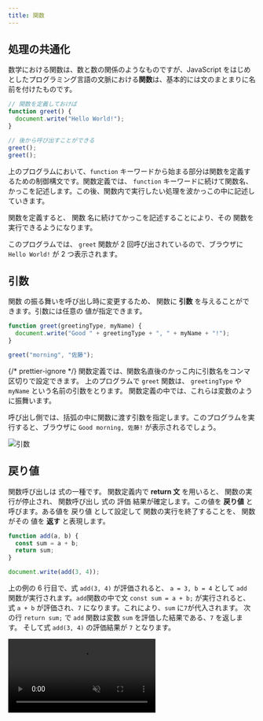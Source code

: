 ```yaml
---
title: 関数
---
```



## 処理の共通化

数学における関数は、数と数の関係のようなものですが、<Term type="javascript">JavaScript</Term> をはじめとしたプログラミング言語の文脈における<Term type="javascriptFunction">**関数**</Term>は、基本的には<Term type="javascriptStatement">文</Term>のまとまりに名前を付けたものです。

```javascript
// 関数を定義しておけば
function greet() {
  document.write("Hello World!");
}

// 後から呼び出すことができる
greet();
greet();
```

上のプログラムにおいて、`function` キーワードから始まる部分は<Term type="javascriptFunction">関数</Term>を定義するための<Term type="javascriptControlFlow">制御構文</Term>です。<Term type="javascriptFunction">関数</Term>定義では、 `function` キーワードに続けて<Term type="javascriptFunction">関数</Term>名、かっこを記述します。この後、<Term type="javascriptFunction">関数</Term>内で実行したい処理を波かっこの中に記述していきます。

<Term type="javascriptFunction">関数</Term>を定義すると、
<Term type="javascriptFunction">関数</Term>
名に続けてかっこを記述することにより、その
<Term type="javascriptFunction">関数</Term>を実行できるようになります。

このプログラムでは、 `greet` <Term type="javascriptFunction">関数</Term>が 2 回呼び出されているので、ブラウザに `Hello World!` が 2 つ表示されます。

## <Term type="javascriptParameter">**引数**</Term>

<Term type="javascriptFunction">関数</Term>
の振る舞いを呼び出し時に変更するため、
<Term type="javascriptFunction">関数</Term>に
<Term type="javascriptParameter">**引数**</Term>
を与えることができます。<Term type="javascriptParameter">引数</Term>には任意の
<Term type="javascriptValue">値</Term>が指定できます。

```javascript
function greet(greetingType, myName) {
  document.write("Good " + greetingType + ", " + myName + "!");
}

greet("morning", "佐藤");
```

{/* prettier-ignore */}
<Term type="javascriptFunction">関数</Term>定義では、<Term type="javascriptFunction">関数</Term>名直後のかっこ内に<Term type="javascriptParameter">引数</Term>名をコンマ区切りで設定できます。
上のプログラムで `greet` <Term type="javascriptFunction">関数</Term>は、 `greetingType` や `myName` という名前の<Term type="javascriptParameter">引数</Term>をとります。
<Term type="javascriptFunction">関数</Term>定義の中では、これらは<Term type="javascriptVariable">変数</Term>のように振舞います。

呼び出し側では、括弧の中に<Term type="javascriptFunction">関数</Term>に<Term type="javascriptPass">渡す</Term><Term type="javascriptParameter">引数</Term>を指定します。このプログラムを実行すると、ブラウザに `Good morning, 佐藤!` が表示されるでしょう。

![引数](arguments.png)

## <Term type="javascriptReturnValue">戻り値</Term>

<Term type="javascriptFunction">関数</Term>呼び出しは
<Term type="javascriptExpression">式</Term>の一種です。
<Term type="javascriptFunction">関数</Term>定義内で **return 文** を用いると、
<Term type="javascriptFunction">関数</Term>の実行が停止され、
<Term type="javascriptFunction">関数</Term>呼び出し
<Term type="javascriptExpression">式</Term>の<Term type="javascriptEvaluation">
  評価
</Term>結果が確定します。この値を
<Term type="javascriptReturnValue">**戻り値**</Term>
と呼びます。ある<Term type="javascriptValue">値</Term>を<Term type="javascriptReturnValue">
  戻り値
</Term>として設定して
<Term type="javascriptFunction">関数</Term>の実行を終了することを、
<Term type="javascriptFunction">関数</Term>がその
<Term type="javascriptValue">値</Term>を
<Term type="javascriptReturn">**返す**</Term>
と表現します。

```javascript
function add(a, b) {
  const sum = a + b;
  return sum;
}

document.write(add(3, 4));
```

上の例の 6 行目で、<Term type="javascriptExpression">式</Term> `add(3, 4)` が<Term type="javascriptEvaluation">評価</Term>されると、 `a = 3, b = 4` として `add` <Term type="javascriptFunction">関数</Term>が実行されます。`add`<Term type="javascript">関数</Term>の中で<Term type="javascriptStatement">文</Term> `const sum = a + b;` が実行されると、<Term type="javascriptExpression">式</Term> `a + b` が<Term type="javascriptEvaluation">評価</Term>され、`7` になります。これにより、`sum` に`7`が代入されます。
次の行 `return sum;` で `add` <Term type="javascriptFunction">関数</Term>は<Term type="javascriptVariable">変数</Term> `sum` を<Term type="javascriptEvaluation">評価</Term>した結果である、`7` を<Term type="javascriptReturn">返します。</Term>
そして<Term type="javascriptExpression">式</Term> `add(3, 4)` の<Term type="javascriptEvaluation">評価</Term>結果が `7` となります。

<video src={returnValueVideo} controls autoPlay muted loop />

:::tip
**return 文** が実行された時点で<Term type="javascriptFunction">関数</Term>の処理が終了するため、次のように書くことで [if ~ else 文](../if-statement/#if--else) や [&& (AND) 演算子](../boolean/#論理演算子)の繰り返しを避けつつ、複数の条件のついた処理を実行することができます。

```javascript
let age = 21;
let hasDriverLicense = true;
let isDrunk = true;
function tryToDrive() {
  // if 文で実行する式が一行だけの場合、{} を省略できます。
  if (age < 18) return;
  if (!hasDriverLicense) return;
  if (isDrunk) return;
  document.write("車を運転できます。");
}
```

:::

### 確認課題

引数を 2 つとり、その積を<Term type="javascriptReturnValue">戻り値</Term>として<Term type="javascriptReturn">返す</Term><Term type="javascriptFunction">関数</Term> `multiply` を定義してください。

<Answer title="2つの積">

```javascript
function multiply(a, b) {
  const result = a * b;
  return result;
}

document.write(multiply(3, 4));
```

<ViewSource url={import.meta.url} path="_samples/multiply" />

</Answer>

## <Term type="javascriptVariable">変数</Term>の<Term type="javascriptScope">スコープ</Term>

<Term type="javascriptFunction">関数</Term>内で
<Term type="javascriptDeclaration">宣言</Term>された
<Term type="javascriptVariable">変数</Term>は、
<Term type="javascriptFunction">関数</Term>内でのみ有効です。
<Term type="javascriptVariable">変数</Term>が有効な範囲のことを、その
<Term type="javascriptVariable">変数</Term>の<Term type="javascriptScope">
  **スコープ**
</Term>と呼んでいます。

<Term type="javascriptFunction">関数</Term>外で
<Term type="javascriptDeclaration">宣言</Term>された
<Term type="javascriptVariable">変数</Term>は
<Term type="javascriptFunction">関数</Term>内でも利用できます。

```javascript
let guestCount = 0;

function greet() {
  guestCount += 1;
  document.write("あなたは" + guestCount + "人目のお客様です。");
}

greet();
greet();
```

この例における、`greet` <Term type="javascriptFunction">関数</Term>は、呼び出されるたびに `guestCount` に 1 を加えています。

:::caution <Term type="javascriptVariable">変数</Term>の<Term type="javascriptScope">**スコープ**</Term>

<Term type="javascriptScope">スコープ</Term>が終わった
<Term type="javascriptVariable">変数</Term>は、その時点で破棄されます。

```javascript
let outer = 0;

function increment() {
  let inner = 0;
  outer += 1;
  inner += 1;
  document.write(outer); // 1ずつ増える
  document.write(inner); // 常に1
}

increment();
increment();
```

:::

## 処理の分割

<Term type="javascriptFunction">関数</Term>
は、複数回使用する処理を簡便に記述するためだけでなく、複雑で長い処理の一部を切り出すことにも用いることができます。

長い処理をパーツに分割すると、次のようなメリットがあります。

- 考えるべきことが少なくなるので、読みやすい
- パーツごとにテストができるので、デバッグがしやすい
- パーツの使いまわしができる

次の例は、`totalTicketCount` 枚のうち `hitTicketCount` 枚の当たりがあるくじから `drawnTicketCount` 枚を引いたときに、当たりが少なくとも 1 枚出る確率 `winningProbability` を、`■■■□□□□□□□` のようなグラフ形式で表示するプログラムです。

```javascript
const totalTicketCount = 10;
const hitTicketCount = 5;
const drawnTicketCount = 3;

let losingProbability = 1;
for (let i = 0; i < drawnTicketCount; i += 1) {
  losingProbability *=
    (totalTicketCount - hitTicketCount - i) / (totalTicketCount - i);
}
const winningProbability = 1 - losingProbability;

for (let p = 0; p < 1; p += 0.1) {
  if (p < winningProbability) {
    document.write("■");
  } else {
    document.write("□");
  }
}
```

このプログラムを、<Term type="javascriptFunction">関数</Term>を用いて確率を計算する部分とグラフとして表示する部分に分割すると、次のようになります。先頭の 9 行を読むだけでプログラム全体の処理の流れが追えるようになりました。

```javascript
const totalTicketCount = 10;
const hitTicketCount = 5;
const drawnTicketCount = 3;
const winningProbability = calculateWinningProbability(
  totalTicketCount,
  hitTicketCount,
  drawnTicketCount,
);
showProbabilityAsGraph(winningProbability);

function calculateWinningProbability(
  totalTicketCount,
  hitTicketCount,
  drawnTicketCount,
) {
  let losingProbability = 1;
  for (let i = 0; i < drawnTicketCount; i += 1) {
    losingProbability *=
      (totalTicketCount - hitTicketCount - i) / (totalTicketCount - i);
  }
  return 1 - losingProbability;
}

function showProbabilityAsGraph(probability) {
  for (let p = 0; p < 1; p += 0.1) {
    if (p < probability) {
      document.write("■");
    } else {
      document.write("□");
    }
  }
}
```

このように、大きなプログラムを意味的に独立した小さなまとまりに分割する操作を、**<Term type="javascriptModularization">モジュール化</Term>**と呼ぶ場合があります。

---

## 基礎課題

### 最大値

<Term type="javascriptParameter">引数</Term>を 2 つとり、そのうち大きい数を
<Term type="javascriptReturn">返す</Term>
<Term type="javascriptFunction">関数</Term> `max` を定義してください。

:::tip

<Term type="javascriptIfStatement">if 文</Term>を使って、`a` が大きい場合と `b`
が大きい場合で処理を書き分けます。

:::

<Answer title="大きい数">

```javascript
function max(a, b) {
  if (a > b) {
    return a;
  } else {
    return b;
  }
}
```

<ViewSource url={import.meta.url} path="_samples/max" />

:::note

`a > b` が `true` の場合、if 文内部の `return` で関数実行が中断されるため、`else` キーワードは必ずしも必要ではありません。そのため、次のように書くこともできます。

```javascript
function max(a, b) {
  if (a > b) {
    return a;
  }
  return b;
}
```

<ViewSource url={import.meta.url} path="_samples/max-no-else" />

:::

</Answer>

## 中級課題

### 携帯電話料金

携帯電話料金を計算する<Term type="javascriptFunction">関数</Term>を作ってみましょう。

```javascript
function calculateCost(monthlyDataUsage) {
  // ここに処理を書く
}

document.write(calculateCost(3.5));
```

`calculateCost` は、<Term type="javascriptParameter">引数</Term>に月間転送量 `monthlyDataUsage` を取り、その月の携帯電話料金を<Term type="javascriptReturnValue">戻り値</Term>として<Term type="javascriptReturn">返す</Term><Term type="javascriptFunction">関数</Term>です。携帯電話料金は、下のルールで決定されるとします。

> - 月間転送量 < 5.0 (GB) のとき、携帯電話料金は 月間転送量 × 600 (円/GB)
> - 月間転送量 >= 5.0 (GB) のとき、携帯電話料金は 3000 (円)

<Answer title="携帯電話料金">

```javascript
function calculateCost(monthlyDataUsage) {
  if (monthlyDataUsage < 5.0) {
    return monthlyDataUsage * 600;
  }
  return 3000;
}

document.write(calculateCost(3.5));
```

<ViewSource url={import.meta.url} path="_samples/mobile-phone-bill" />

</Answer>
